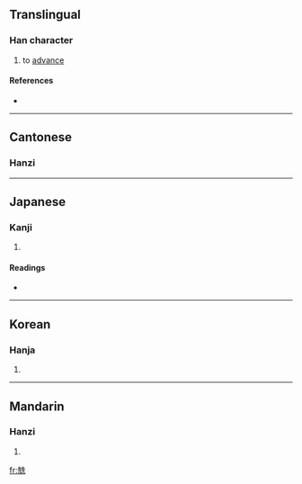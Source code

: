 ==Translingual==

===Han character===
{{Han char|rn=10|rad=儿|as=10|sn=12|four=2421<sub>1</sub>|canj=竹山竹土山 (HUHGU), X竹山竹土 (XHUHG)|ids=⿰[[先]][[先]]}}

# to [[advance]]

====References====
* {{Han ref|kx=0125.210|dkj=01391|dj=0266.030|hdz=10274.020|uh=515F|ud=20831|bh=D860|bd=55392}}

----

==Cantonese==

===Hanzi===
{{yue-hanzi|jyut=san1|y=san1}}

----

==Japanese==

===Kanji===
{{ja-kanji|grade=9|rs=儿10}}

# {{defn|Japanese|sort=儿10}}

====Readings====
* {{ja-readings|on=[[しん]] (shin)|kun=[[すすむ]] (susumu)}}

----

==Korean==

===Hanja===
{{ko-hanja|hangeul=신|rv=sin|mr=sin}}

# {{defn|Korean|sort=儿10}}

----

==Mandarin==

===Hanzi===
{{cmn-hanzi|pin=[[shēn]] ([[shen1]])|wg=shen<sup>1</sup>}}

# {{defn|Mandarin|sort=儿10}}

[[fr:兟]]